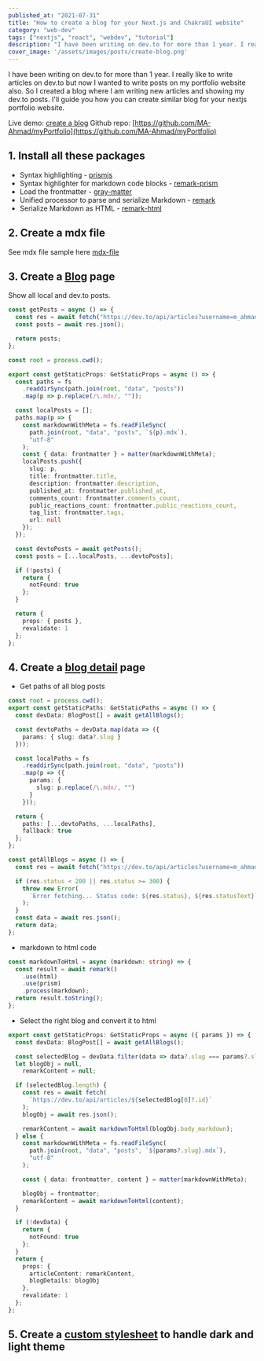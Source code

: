 ```yaml
---
published_at: "2021-07-31"
title: "How to create a blog for your Next.js and ChakraUI website"
category: "web-dev"
tags: ["nextjs", "react", "webdev", "tutorial"]
description: "I have been writing on dev.to for more than 1 year. I really like to write articles on dev.to but now I wanted to write posts on my portfolio also."
cover_image: '/assets/images/posts/create-blog.png'
---
```


I have been writing on dev.to for more than 1 year. I really like to write articles on dev.to but now I wanted to write posts on my portfolio website also. So I created a blog where I am writing new articles and showing my dev.to posts.
I'll guide you how you can create similar blog for your nextjs portfolio website.

Live demo: [create a blog](https://my-portfolio-ma-ahmad.vercel.app/blog/how-to-create-a-blog-for-your-nextjs-portfolio-website)
Github repo: [https://github.com/MA-Ahmad/myPortfolio](https://github.com/MA-Ahmad/myPortfolio)

## 1. Install all these packages
* Syntax highlighting - [prismjs](https://www.npmjs.com/package/prismjs)
* Syntax highlighter for markdown code blocks - [remark-prism](https://www.npmjs.com/package/remark-prism)
* Load the frontmatter - [gray-matter](https://www.npmjs.com/package/gray-matter)
* Unified processor to parse and serialize Markdown - [remark](https://www.npmjs.com/package/remark)
* Serialize Markdown as HTML - [remark-html](https://www.npmjs.com/package/remark-html)

## 2. Create a mdx file
See mdx file sample here [mdx-file](https://github.com/MA-Ahmad/myPortfolio/blob/main/data/posts/how-to-create-a-blog-for-your-nextjs-portfolio-website.mdx)

## 3. Create a [Blog](https://github.com/MA-Ahmad/myPortfolio/blob/main/pages/blog.tsx) page
Show all local and dev.to posts.

```ts
const getPosts = async () => {
  const res = await fetch("https://dev.to/api/articles?username=m_ahmad");
  const posts = await res.json();

  return posts;
};

const root = process.cwd();

export const getStaticProps: GetStaticProps = async () => {
  const paths = fs
    .readdirSync(path.join(root, "data", "posts"))
    .map(p => p.replace(/\.mdx/, ""));

  const localPosts = [];
  paths.map(p => {
    const markdownWithMeta = fs.readFileSync(
      path.join(root, "data", "posts", `${p}.mdx`),
      "utf-8"
    );
    const { data: frontmatter } = matter(markdownWithMeta);
    localPosts.push({
      slug: p,
      title: frontmatter.title,
      description: frontmatter.description,
      published_at: frontmatter.published_at,
      comments_count: frontmatter.comments_count,
      public_reactions_count: frontmatter.public_reactions_count,
      tag_list: frontmatter.tags,
      url: null
    });
  });

  const devtoPosts = await getPosts();
  const posts = [...localPosts, ...devtoPosts];

  if (!posts) {
    return {
      notFound: true
    };
  }

  return {
    props: { posts },
    revalidate: 1
  };
};
```

## 4. Create a [blog detail](https://github.com/MA-Ahmad/myPortfolio/blob/main/pages/blog/%5Bslug%5D.tsx) page

* Get paths of all blog posts
```ts
const root = process.cwd();
export const getStaticPaths: GetStaticPaths = async () => {
  const devData: BlogPost[] = await getAllBlogs();

  const devtoPaths = devData.map(data => ({
    params: { slug: data?.slug }
  }));

  const localPaths = fs
    .readdirSync(path.join(root, "data", "posts"))
    .map(p => ({
      params: {
        slug: p.replace(/\.mdx/, "")
      }
    }));

  return {
    paths: [...devtoPaths, ...localPaths],
    fallback: true
  };
};

const getAllBlogs = async () => {
  const res = await fetch("https://dev.to/api/articles?username=m_ahmad");

  if (res.status < 200 || res.status >= 300) {
    throw new Error(
      `Error fetching... Status code: ${res.status}, ${res.statusText}`
    );
  }
  const data = await res.json();
  return data;
};
```

* markdown to html code
```ts
const markdownToHtml = async (markdown: string) => {
  const result = await remark()
    .use(html)
    .use(prism)
    .process(markdown);
  return result.toString();
};
```
* Select the right blog and convert it to html
```ts
export const getStaticProps: GetStaticProps = async ({ params }) => {
  const devData: BlogPost[] = await getAllBlogs();

  const selectedBlog = devData.filter(data => data?.slug === params?.slug);
  let blogObj = null,
    remarkContent = null;

  if (selectedBlog.length) {
    const res = await fetch(
      `https://dev.to/api/articles/${selectedBlog[0]?.id}`
    );
    blogObj = await res.json();

    remarkContent = await markdownToHtml(blogObj.body_markdown);
  } else {
    const markdownWithMeta = fs.readFileSync(
      path.join(root, "data", "posts", `${params?.slug}.mdx`),
      "utf-8"
    );

    const { data: frontmatter, content } = matter(markdownWithMeta);

    blogObj = frontmatter;
    remarkContent = await markdownToHtml(content);
  }

  if (!devData) {
    return {
      notFound: true
    };
  }
  return {
    props: {
      articleContent: remarkContent,
      blogDetails: blogObj
    },
    revalidate: 1
  };
};
```

## 5. Create a [custom stylesheet](https://github.com/MA-Ahmad/myPortfolio/blob/main/components/ui/prism.tsx) to handle dark and light theme 